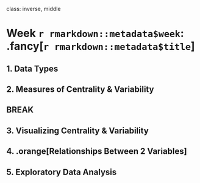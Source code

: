 
class: inverse, middle

# Week `r rmarkdown::metadata$week`: .fancy[`r rmarkdown::metadata$title`]

## 1. Data Types
## 2. Measures of Centrality & Variability

## BREAK

## 3. Visualizing Centrality & Variability
## 4. .orange[Relationships Between 2 Variables]
## 5. Exploratory Data Analysis
